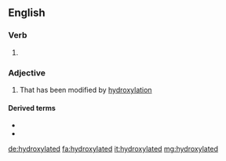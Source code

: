 ==English==

===Verb===
{{head|en|verb form}}

# {{en-past of|hydroxylate}}

===Adjective===
{{en-adj}}

# {{label|en|organic chemistry}} That has been modified by [[hydroxylation]]

====Derived terms====
* {{l|en|dihydroxylated}}
* {{l|en|trihydroxylated}}

[[de:hydroxylated]]
[[fa:hydroxylated]]
[[it:hydroxylated]]
[[mg:hydroxylated]]